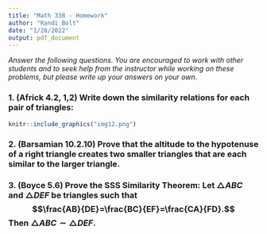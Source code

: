 ```yaml
---
title: "Math 338 - Homework"
author: "Randi Bolt"
date: "1/28/2022"
output: pdf_document
---
```


_Answer the following questions. You are encouraged to work with other students and to seek help from the instructor while working on these problems, but please write up your answers on your own._

### 1. (Africk 4.2, 1,2) Write down the similarity relations for each pair of triangles: 

```r
knitr::include_graphics("img12.png")
```



### 2. (Barsamian 10.2.10) Prove that the altitude to the hypotenuse of a right triangle creates two smaller triangles that are each similar to the larger triangle. 


### 3. (Boyce 5.6) Prove the SSS Similarity Theorem: Let $\triangle ABC$ and $\triangle DEF$ be triangles such that $$\frac{AB}{DE}=\frac{BC}{EF}=\frac{CA}{FD}.$$ Then $\triangle ABC \sim \triangle DEF$. 




